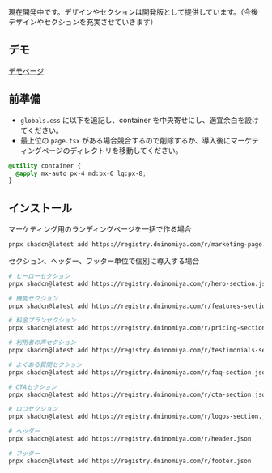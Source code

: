 現在開発中です。デザインやセクションは開発版として提供しています。（今後デザインやセクションを充実させていきます）

## デモ

[デモページ](/marketing-demo)

## 前準備

- `globals.css` に以下を追記し、container を中央寄せにし、適宜余白を設けてください。
- 最上位の `page.tsx` がある場合競合するので削除するか、導入後にマーケティングページのディレクトリを移動してください。

```css
@utility container {
  @apply mx-auto px-4 md:px-6 lg:px-8;
}
```

## インストール

マーケティング用のランディングページを一括で作る場合

```bash
pnpx shadcn@latest add https://registry.dninomiya.com/r/marketing-page.json
```

セクション、ヘッダー、フッター単位で個別に導入する場合

```bash
# ヒーローセクション
pnpx shadcn@latest add https://registry.dninomiya.com/r/hero-section.json

# 機能セクション
pnpx shadcn@latest add https://registry.dninomiya.com/r/features-section.json

# 料金プランセクション
pnpx shadcn@latest add https://registry.dninomiya.com/r/pricing-section.json

# 利用者の声セクション
pnpx shadcn@latest add https://registry.dninomiya.com/r/testimonials-section.json

# よくある質問セクション
pnpx shadcn@latest add https://registry.dninomiya.com/r/faq-section.json

# CTAセクション
pnpx shadcn@latest add https://registry.dninomiya.com/r/cta-section.json

# ロゴセクション
pnpx shadcn@latest add https://registry.dninomiya.com/r/logos-section.json

# ヘッダー
pnpx shadcn@latest add https://registry.dninomiya.com/r/header.json

# フッター
pnpx shadcn@latest add https://registry.dninomiya.com/r/footer.json
```